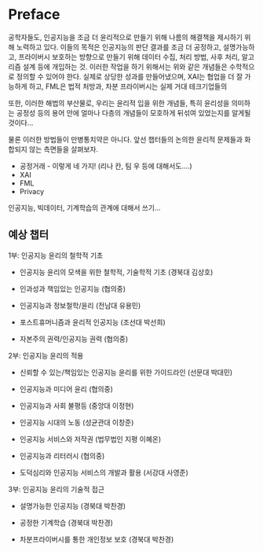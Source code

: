 # Preface {.unnumbered}

공학자들도, 인공지능을 조금 더 윤리적으로 만들기 위해 나름의 해결책을 제시하기 위해 노력하고 있다. 이들의 목적은 인공지능의 판단 결과를 조금 더 공정하고, 설명가능하고, 프라이버시 보호하는 방향으로 만들기 위해 데이터 수집, 처리 방법, 사후 처리, 알고리즘 설계 등에 개입하는 것. 이러한 작업을 하기 위해서는 위와 같은 개념들은 수학적으로 정의할 수 있어야 한다.
실제로 상당한 성과를 만들어냈으며, XAI는 협업을 더 잘 가능하게 하고, FML은 법적 처방과, 차분 프라이버시는 실제 거대 테크기업들의 

또한, 이러한 해법의 부산물로, 우리는 윤리적 입을 위한 개념들, 특히 윤리성을 의미하는 공정성 등의 용어 안에 얼마나 다층의 개념들이 모호하게 뒤섞여 있었는지를 알게될 것이다...

물론 이러한 방법들이 만병통치약은 아니다. 앞선 챕터들의 논의한 윤리적 문제들과 화합되지 않는 측면들을 살펴보자. 

- 공정거래 - 이렇게 네 가지! (리나 칸, 팀 우 등에 대해서도....)
- XAI
- FML
- Privacy





인공지능, 빅데이터, 기계학습의 관계에 대해서 쓰기...



## 예상 챕터

1부: 인공지능 윤리의 철학적 기초

- 인공지능 윤리의 모색을 위한 철학적, 기술학적 기초 (경북대 김상호)

- 인과성과 책임있는 인공지능 (협의중)

- 인공지능과 정보철학/윤리 (전남대 유용민)

- 포스트휴머니즘과 윤리적 인공지능 (조선대 박선희)

- 자본주의 권력/인공지능 권력 (협의중)



2부: 인공지능 윤리의 적용

- 신뢰할 수 있는/책임있는 인공지능 윤리를 위한 가이드라인 (선문대 박대민)

- 인공지능과 미디어 윤리 (협의중)

- 인공지능과 사회 불평등 (중앙대 이정현)

- 인공지능 시대의 노동 (성균관대 이창준)

- 인공지능 서비스와 저작권 (법무법인 지평 이혜온)

- 인공지능과 리터러시 (협의중)

- 도덕심리와 인공지능 서비스의 개발과 활용 (서강대 사영준)



3부: 인공지능 윤리의 기술적 접근

- 설명가능한 인공지능 (경북대 박찬경)

- 공정한 기계학습 (경북대 박찬경)

- 차분프라이버시를 통한 개인정보 보호 (경북대 박찬경)


